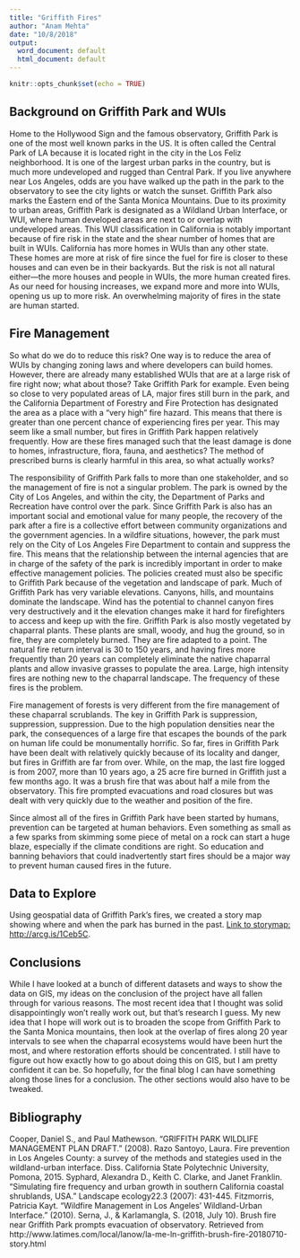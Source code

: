 ```yaml
---
title: "Griffith Fires"
author: "Anam Mehta"
date: "10/8/2018"
output:
  word_document: default
  html_document: default
---
```

```r
knitr::opts_chunk$set(echo = TRUE)
```
## Background on Griffith Park and WUIs

Home to the Hollywood Sign and the famous observatory, Griffith Park is one of the most well
known parks in the US. It is often called the Central Park of LA because it is located right in the
city in the Los Feliz neighborhood. It is one of the largest urban parks in the country, but is much
more undeveloped and rugged than Central Park. If you live anywhere near Los Angeles, odds
are you have walked up the path in the park to the observatory to see the city lights or watch the
sunset. Griffith Park also marks the Eastern end of the Santa Monica Mountains. Due to its
proximity to urban areas, Griffith Park is designated as a Wildland Urban Interface, or WUI,
where human developed areas are next to or overlap with undeveloped areas. This WUI
classification in California is notably important because of fire risk in the state and the shear
number of homes that are built in WUIs. California has more homes in WUIs than any other
state. These homes are more at risk of fire since the fuel for fire is closer to these houses and can
even be in their backyards. But the risk is not all natural either—the more houses and people in
WUIs, the more human created fires. As our need for housing increases, we expand more and
more into WUIs, opening us up to more risk. An overwhelming majority of fires in the state are
human started.

## Fire Management
So what do we do to reduce this risk? One way is to reduce the area of WUIs by changing zoning
laws and where developers can build homes. However, there are already many established WUIs
that are at a large risk of fire right now; what about those? Take Griffith Park for example. Even
being so close to very populated areas of LA, major fires still burn in the park, and the California
Department of Forestry and Fire Protection has designated the area as a place with a “very high”
fire hazard. This means that there is greater than one percent chance of experiencing fires per
year. This may seem like a small number, but fires in Griffith Park happen relatively frequently.
How are these fires managed such that the least damage is done to homes, infrastructure, flora,
fauna, and aesthetics? The method of prescribed burns is clearly harmful in this area, so what
actually works?

The responsibility of Griffith Park falls to more than one stakeholder, and so the management of
fire is not a singular problem. The park is owned by the City of Los Angeles, and within the city,
the Department of Parks and Recreation have control over the park. Since Griffith Park is also
has an important social and emotional value for many people, the recovery of the park after a fire
is a collective effort between community organizations and the government agencies. In a
wildfire situations, however, the park must rely on the City of Los Angeles Fire Department to
contain and suppress the fire. This means that the relationship between the internal agencies that
are in charge of the safety of the park is incredibly important in order to make effective
management policies. The policies created must also be specific to Griffith Park because of the 
vegetation and landscape of park. Much of Griffith Park has very variable elevations. Canyons,
hills, and mountains dominate the landscape. Wind has the potential to channel canyon fires very
destructively and it the elevation changes make it hard for firefighters to access and keep up with
the fire. Griffith Park is also mostly vegetated by chaparral plants. These plants are small,
woody, and hug the ground, so in fire, they are completely burned. They are fire adapted to a
point. The natural fire return interval is 30 to 150 years, and having fires more frequently than 20
years can completely eliminate the native chaparral plants and allow invasive grasses to populate
the area. Large, high intensity fires are nothing new to the chaparral landscape. The frequency of
these fires is the problem.

Fire management of forests is very different from the fire management of these chaparral
scrublands. The key in Griffith Park is suppression, suppression, suppression. Due to the high
population densities near the park, the consequences of a large fire that escapes the bounds of the
park on human life could be monumentally horrific. So far, fires in Griffith Park have been dealt
with relatively quickly because of its locality and danger, but fires in Griffith are far from over.
While, on the map, the last fire logged is from 2007, more than 10 years ago, a 25 acre fire
burned in Griffith just a few months ago. It was a brush fire that was about half a mile from the
observatory. This fire prompted evacuations and road closures but was dealt with very quickly
due to the weather and position of the fire.

Since almost all of the fires in Griffith Park have been started by humans, prevention can be
targeted at human behaviors. Even something as small as a few sparks from skimming some
piece of metal on a rock can start a huge blaze, especially if the climate conditions are right. So
education and banning behaviors that could inadvertently start fires should be a major way to
prevent human caused fires in the future.

## Data to Explore

Using geospatial data of Griffith Park’s fires, we created a story map showing where and when
the park has burned in the past. [Link to storymap: http://arcg.is/1Ceb5C](http://arcg.is/1Ceb5C).

## Conclusions

 While I have looked at a bunch of different datasets and ways to show the data on GIS, my ideas
on the conclusion of the project have all fallen through for various reasons. The most recent idea
that I thought was solid disappointingly won’t really work out, but that’s research I guess. My new idea that I hope will work out is to broaden the scope from Griffith Park to the Santa
Monica mountains, then look at the overlap of fires along 20 year intervals to see when the
chaparral ecosystems would have been hurt the most, and where restoration efforts should be
concentrated. I still have to figure out how exactly how to go about doing this on GIS, but I am
pretty confident it can be. So hopefully, for the final blog I can have something along those lines
for a conclusion. The other sections would also have to be tweaked.

## Bibliography
Cooper, Daniel S., and Paul Mathewson. "GRIFFITH PARK WILDLIFE MANAGEMENT
PLAN DRAFT." (2008).
Razo Santoyo, Laura. Fire prevention in Los Angeles County: a survey of the methods and
stategies used in the wildland-urban interface. Diss. California State Polytechnic University,
Pomona, 2015.
Syphard, Alexandra D., Keith C. Clarke, and Janet Franklin. "Simulating fire frequency and
urban growth in southern California coastal shrublands, USA." Landscape ecology22.3 (2007):
431-445.
Fitzmorris, Patricia Kayt. "Wildfire Management in Los Angeles’ Wildland-Urban Interface."
(2010).
Serna, J., & Karlamangla, S. (2018, July 10). Brush fire near Griffith Park prompts evacuation of
observatory. Retrieved from
http://www.latimes.com/local/lanow/la-me-ln-griffith-brush-fire-20180710-story.html
